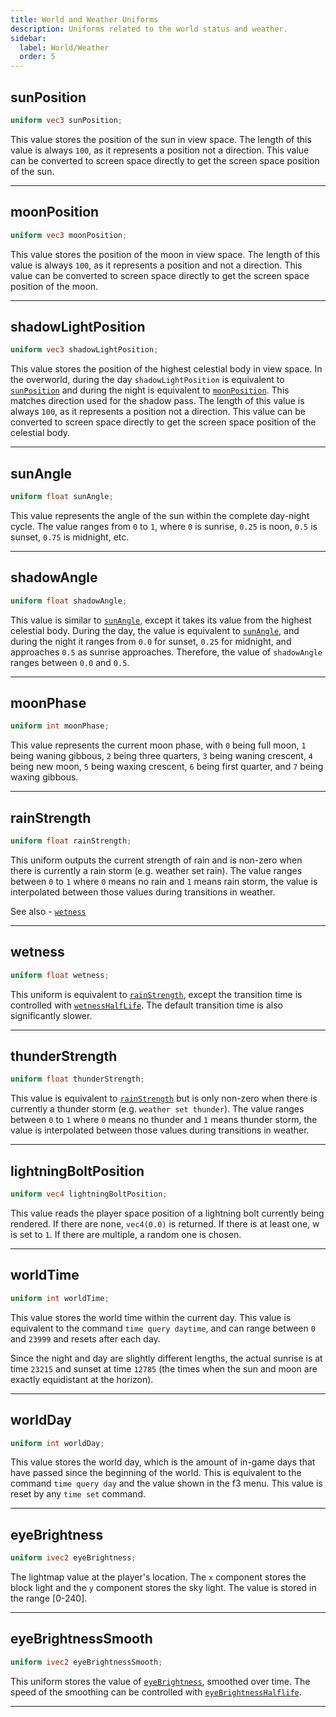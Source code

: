```yaml
---
title: World and Weather Uniforms
description: Uniforms related to the world status and weather.
sidebar:
  label: World/Weather
  order: 5
---
```




## sunPosition
```glsl
uniform vec3 sunPosition;
```
This value stores the position of the sun in view space. The length of this value is always `100`, as it represents a position not a direction. This value can be converted to screen space directly to get the screen space position of the sun.

----------------


## moonPosition
```glsl
uniform vec3 moonPosition;
```
This value stores the position of the moon in view space. The length of this value is always `100`, as it represents a position and not a direction. This value can be converted to screen space directly to get the screen space position of the moon.

----------------


## shadowLightPosition
```glsl
uniform vec3 shadowLightPosition;
```
This value stores the position of the highest celestial body in view space. In the overworld, during the day `shadowLightPosition` is equivalent to [`sunPosition`](/reference/uniforms/general/sunposition) and during the night is equivalent to [`moonPosition`](/reference/uniforms/general/moonposition). This matches direction used for the shadow pass. The length of this value is always `100`, as it represents a position not a direction. This value can be converted to screen space directly to get the screen space position of the celestial body.

----------------


## sunAngle
```glsl
uniform float sunAngle;
```
This value represents the angle of the sun within the complete day-night cycle. The value ranges from `0` to `1`, where `0` is sunrise, `0.25` is noon, `0.5` is sunset, `0.75` is midnight, etc.

----------------


## shadowAngle
```glsl
uniform float shadowAngle;
```
This value is similar to [`sunAngle`](/reference/uniforms/general/sunangle), except it takes its value from the highest celestial body. During the day, the value is equivalent to [`sunAngle`](/reference/uniforms/general/sunangle), and during the night it ranges from `0.0` for sunset, `0.25` for midnight, and approaches `0.5` as sunrise approaches. Therefore, the value of `shadowAngle` ranges between `0.0` and `0.5`.

----------------


## moonPhase
```glsl
uniform int moonPhase;
```
This value represents the current moon phase, with `0` being full moon, `1` being waning gibbous, `2` being three quarters, `3` being waning crescent, `4` being new moon, `5` being waxing crescent, `6` being first quarter, and `7` being waxing gibbous.

----------------


## rainStrength
```glsl
uniform float rainStrength;
```
This uniform outputs the current strength of rain and is non-zero when there is currently a rain storm (e.g. weather set rain). The value ranges between `0` to `1` where `0` means no rain and `1` means rain storm, the value is interpolated between those values during transitions in weather.

See also - [`wetness`](/reference/uniforms/general/wetness)

----------------


## wetness
```glsl
uniform float wetness;
```
This uniform is equivalent to [`rainStrength`](/reference/uniforms/general/rainstrength), except the transition time is controlled with [`wetnessHalfLife`](/reference/constants/wetnesshalflife). The default transition time is also significantly slower.

----------------


## thunderStrength <Badge text="Iris Exclusive" variant="tip" size="medium" />
```glsl
uniform float thunderStrength;
```
This value is equivalent to [`rainStrength`](/reference/uniforms/general/rainstrength) but is only non-zero when there is currently a thunder storm (e.g. `weather set thunder`). The value ranges between `0` to `1` where `0` means no thunder and `1` means thunder storm, the value is interpolated between those values during transitions in weather.

----------------


## lightningBoltPosition <Badge text="Iris Exclusive" variant="tip" size="medium" />
```glsl
uniform vec4 lightningBoltPosition;
```
This value reads the player space position of a lightning bolt currently being rendered. If there are none, `vec4(0.0)` is returned. If there is at least one, w is set to `1`. If there are multiple, a random one is chosen.

----------------


## worldTime
```glsl
uniform int worldTime;
```
This value stores the world time within the current day. This value is equivalent to the command `time query daytime`, and can range between `0` and `23999` and resets after each day.

Since the night and day are slightly different lengths, the actual sunrise is at time `23215` and sunset at time `12785` (the times when the sun and moon are exactly equidistant at the horizon).

----------------


## worldDay
```glsl
uniform int worldDay;
```
This value stores the world day, which is the amount of in-game days that have passed since the beginning of the world. This is equivalent to the command `time query day` and the value shown in the f3 menu. This value is reset by any `time set` command.


----------------


## eyeBrightness
```glsl
uniform ivec2 eyeBrightness;
```
The lightmap value at the player's location. The `x` component stores the block light and the `y` component stores the sky light. The value is stored in the range [0-240].

----------------


## eyeBrightnessSmooth
```glsl
uniform ivec2 eyeBrightnessSmooth;
```
This uniform stores the value of [`eyeBrightness`](/reference/uniforms/general/eyebrightness), smoothed over time. The speed of the smoothing can be controlled with [`eyeBrightnessHalflife`](/reference/constants/eyebrightnesshalflife).

----------------


